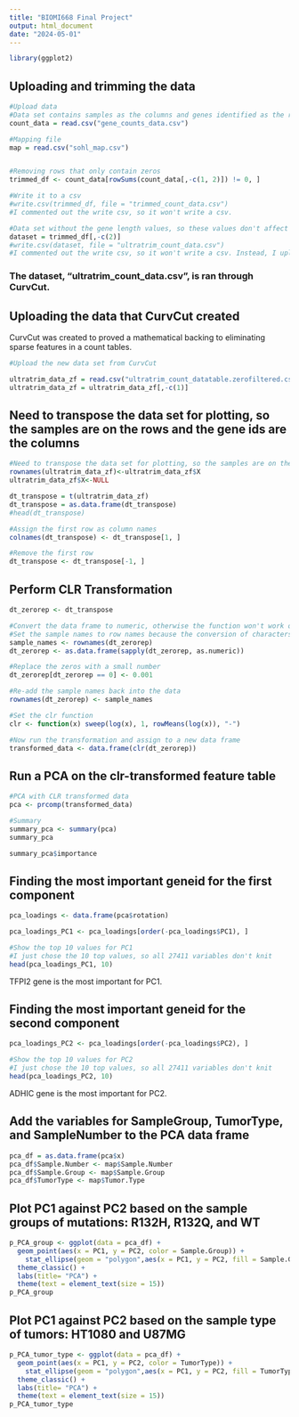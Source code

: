 ```yaml
---
title: "BIOMI668 Final Project"
output: html_document
date: "2024-05-01"
---
```

```r
library(ggplot2)
```

## Uploading and trimming the data

```r

#Upload data
#Data set contains samples as the columns and genes identified as the rows
count_data = read.csv("gene_counts_data.csv")

#Mapping file
map = read.csv("sohl_map.csv")


#Removing rows that only contain zeros
trimmed_df <- count_data[rowSums(count_data[,-c(1, 2)]) != 0, ]

#Write it to a csv
#write.csv(trimmed_df, file = "trimmed_count_data.csv")
#I commented out the write csv, so it won't write a csv.

#Data set without the gene length values, so these values don't affect the CurvCut code
dataset = trimmed_df[,-c(2)]
#write.csv(dataset, file = "ultratrim_count_data.csv")
#I commented out the write csv, so it won't write a csv. Instead, I uploaded it to my github.

```

### The dataset, "ultratrim_count_data.csv", is ran through CurvCut. 

## Uploading the data that CurvCut created

CurvCut was created to proved a mathematical backing to eliminating sparse features in a count tables.

```r
#Upload the new data set from CurvCut

ultratrim_data_zf = read.csv("ultratrim_count_datatable.zerofiltered.csv", row.names = 1)
ultratrim_data_zf = ultratrim_data_zf[,-c(1)]

```

## Need to transpose the data set for plotting, so the samples are on the rows and the gene ids are the columns


```r
#Need to transpose the data set for plotting, so the samples are on the rows and the gene ids are the columns
rownames(ultratrim_data_zf)<-ultratrim_data_zf$X
ultratrim_data_zf$X<-NULL

dt_transpose = t(ultratrim_data_zf)
dt_transpose = as.data.frame(dt_transpose)
#head(dt_transpose)

#Assign the first row as column names
colnames(dt_transpose) <- dt_transpose[1, ]

#Remove the first row
dt_transpose <- dt_transpose[-1, ]

```

## Perform CLR Transformation

```r

dt_zerorep <- dt_transpose

#Convert the data frame to numeric, otherwise the function won't work on characters
#Set the sample names to row names because the conversion of characters to numeric changes the samples names to numbers
sample_names <- rownames(dt_zerorep)
dt_zerorep <- as.data.frame(sapply(dt_zerorep, as.numeric))

#Replace the zeros with a small number
dt_zerorep[dt_zerorep == 0] <- 0.001

#Re-add the sample names back into the data
rownames(dt_zerorep) <- sample_names

#Set the clr function
clr <- function(x) sweep(log(x), 1, rowMeans(log(x)), "-")

#Now run the transformation and assign to a new data frame
transformed_data <- data.frame(clr(dt_zerorep))

```

## Run a PCA on the clr-transformed feature table

```r
#PCA with CLR transformed data
pca <- prcomp(transformed_data)

#Summary
summary_pca <- summary(pca)
summary_pca

summary_pca$importance

```
## Finding the most important geneid for the first component

```r

pca_loadings <- data.frame(pca$rotation)

pca_loadings_PC1 <- pca_loadings[order(-pca_loadings$PC1), ]

#Show the top 10 values for PC1
#I just chose the 10 top values, so all 27411 variables don't knit
head(pca_loadings_PC1, 10)


``` 
TFPI2 gene is the most important for PC1.


## Finding the most important geneid for the second component

```r
pca_loadings_PC2 <- pca_loadings[order(-pca_loadings$PC2), ]

#Show the top 10 values for PC2
#I just chose the 10 top values, so all 27411 variables don't knit
head(pca_loadings_PC2, 10)


```
ADHIC gene is the most important for PC2. 

## Add the variables for SampleGroup, TumorType, and SampleNumber to the PCA data frame


```r

pca_df = as.data.frame(pca$x)
pca_df$Sample.Number <- map$Sample.Number
pca_df$Sample.Group <- map$Sample.Group
pca_df$TumorType <- map$Tumor.Type


```

## Plot PC1 against PC2 based on the sample groups of mutations: R132H, R132Q, and WT

```r
p_PCA_group <- ggplot(data = pca_df) + 
  geom_point(aes(x = PC1, y = PC2, color = Sample.Group)) + 
    stat_ellipse(geom = "polygon",aes(x = PC1, y = PC2, fill = Sample.Group, color = Sample.Group), alpha = 0.18) +
  theme_classic() +
  labs(title= "PCA") +
  theme(text = element_text(size = 15)) 
p_PCA_group


```


## Plot PC1 against PC2 based on the sample type of tumors: HT1080 and U87MG

```r
p_PCA_tumor_type <- ggplot(data = pca_df) + 
  geom_point(aes(x = PC1, y = PC2, color = TumorType)) + 
    stat_ellipse(geom = "polygon",aes(x = PC1, y = PC2, fill = TumorType, color = TumorType), alpha = 0.18) +
  theme_classic() +
  labs(title= "PCA") +
  theme(text = element_text(size = 15)) 
p_PCA_tumor_type

```



